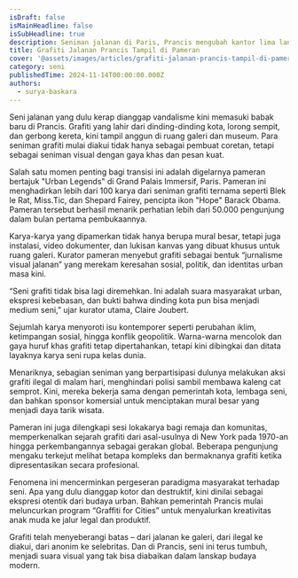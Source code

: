 ```yaml
---
isDraft: false
isMainHeadline: false
isSubHeadline: true
description: Seniman jalanan di Paris, Prancis mengubah kantor lima lantai menjadi ruang pameran berisi grafiti.
title: Grafiti Jalanan Prancis Tampil di Pameran
cover: '@assets/images/articles/grafiti-jalanan-prancis-tampil-di-pameran/cover.avif'
category: seni
publishedTime: 2024-11-14T00:00:00.000Z
authors:
  - surya-baskara
---
```

Seni jalanan yang dulu kerap dianggap vandalisme kini memasuki babak baru di Prancis. Grafiti yang lahir dari dinding-dinding kota, lorong sempit, dan gerbong kereta, kini tampil anggun di ruang galeri dan museum. Para seniman grafiti mulai diakui tidak hanya sebagai pembuat coretan, tetapi sebagai seniman visual dengan gaya khas dan pesan kuat.


Salah satu momen penting bagi transisi ini adalah digelarnya pameran bertajuk "Urban Legends" di Grand Palais Immersif, Paris. Pameran ini menghadirkan lebih dari 100 karya dari seniman grafiti ternama seperti Blek le Rat, Miss.Tic, dan Shepard Fairey, pencipta ikon "Hope" Barack Obama. Pameran tersebut berhasil menarik perhatian lebih dari 50.000 pengunjung dalam bulan pertama pembukaannya.


Karya-karya yang dipamerkan tidak hanya berupa mural besar, tetapi juga instalasi, video dokumenter, dan lukisan kanvas yang dibuat khusus untuk ruang galeri. Kurator pameran menyebut grafiti sebagai bentuk “jurnalisme visual jalanan” yang merekam keresahan sosial, politik, dan identitas urban masa kini.


“Seni grafiti tidak bisa lagi diremehkan. Ini adalah suara masyarakat urban, ekspresi kebebasan, dan bukti bahwa dinding kota pun bisa menjadi medium seni,” ujar kurator utama, Claire Joubert.


Sejumlah karya menyoroti isu kontemporer seperti perubahan iklim, ketimpangan sosial, hingga konflik geopolitik. Warna-warna mencolok dan gaya huruf khas grafiti tetap dipertahankan, tetapi kini dibingkai dan ditata layaknya karya seni rupa kelas dunia.


Menariknya, sebagian seniman yang berpartisipasi dulunya melakukan aksi grafiti ilegal di malam hari, menghindari polisi sambil membawa kaleng cat semprot. Kini, mereka bekerja sama dengan pemerintah kota, lembaga seni, dan bahkan sponsor komersial untuk menciptakan mural besar yang menjadi daya tarik wisata.


Pameran ini juga dilengkapi sesi lokakarya bagi remaja dan komunitas, memperkenalkan sejarah grafiti dari asal-usulnya di New York pada 1970-an hingga perkembangannya sebagai gerakan global. Beberapa pengunjung mengaku terkejut melihat betapa kompleks dan bermaknanya grafiti ketika dipresentasikan secara profesional.


Fenomena ini mencerminkan pergeseran paradigma masyarakat terhadap seni. Apa yang dulu dianggap kotor dan destruktif, kini dinilai sebagai ekspresi otentik dari budaya urban. Bahkan pemerintah Prancis mulai meluncurkan program “Graffiti for Cities” untuk menyalurkan kreativitas anak muda ke jalur legal dan produktif.


Grafiti telah menyeberangi batas – dari jalanan ke galeri, dari ilegal ke diakui, dari anonim ke selebritas. Dan di Prancis, seni ini terus tumbuh, menjadi suara visual yang tak bisa diabaikan dalam lanskap budaya modern.



